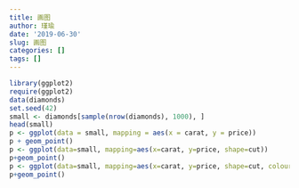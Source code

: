 ```yaml
---
title: 画图
author: 瑾瑜
date: '2019-06-30'
slug: 画图
categories: []
tags: []
---
```

```r
library(ggplot2)
require(ggplot2)
data(diamonds)
set.seed(42)
small <- diamonds[sample(nrow(diamonds), 1000), ]
head(small)
p <- ggplot(data = small, mapping = aes(x = carat, y = price))
p + geom_point()
p <- ggplot(data=small, mapping=aes(x=carat, y=price, shape=cut)) 
p+geom_point()
p <- ggplot(data=small, mapping=aes(x=carat, y=price, shape=cut, colour=color))
p+geom_point()
```

